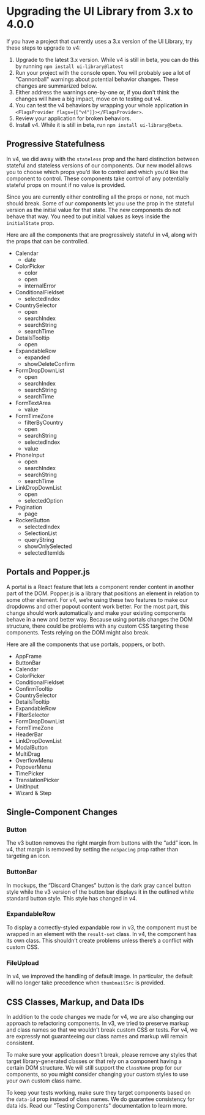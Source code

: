 # Upgrading the UI Library from 3.x to 4.0.0
If you have a project that currently uses a 3.x version of the UI Library, try these steps to upgrade to v4:
1. Upgrade to the latest 3.x version. While v4 is still in beta, you can do this by running `npm install ui-library@latest`
2. Run your project with the console open. You will probably see a lot of "Cannonball" warnings about potential behavior changes. These changes are summarized below.
3. Either address the warnings one-by-one or, if you don't think the changes will have a big impact, move on to testing out v4.
4. You can test the v4 behaviors by wrapping your whole application in `<FlagsProvider flags={["v4"]}></FlagsProvider>`.
5. Review your application for broken behaviors.
6. Install v4. While it is still in beta, run `npm install ui-library@beta`.

## Progressive Statefulness
In v4, we did away with the `stateless` prop and the hard distinction between stateful and stateless versions of our components. Our new model allows you to choose which props you’d like to control and which you’d like the component to control. These components take control of any potentially stateful props on mount if no value is provided.

Since you are currently either controlling all the props or none, not much should break. Some of our components let you use the prop in the stateful version as the initial value for that state. The new components do not behave that way. You need to put initial values as keys inside the `initialState` prop.

Here are all the components that are progressively stateful in v4, along with the props that can be controlled.

* Calendar
    * date
* ColorPicker
    * color
    * open
    * internalError
* ConditionalFieldset
    * selectedIndex
* CountrySelector
    * open
    * searchIndex
    * searchString
    * searchTime
* DetailsTooltip
    * open
* ExpandableRow
    * expanded
    * showDeleteConfirm
* FormDropDownList
    * open
    * searchIndex
    * searchString
    * searchTime
* FormTextArea
    * value
* FormTimeZone
    * filterByCountry
    * open
    * searchString
    * selectedIndex
    * value
* PhoneInput
    * open
    * searchIndex
    * searchString
    * searchTime
* LinkDropDownList
    * open
    * selectedOption
* Pagination
    * page
* RockerButton
    * selectedIndex
    * SelectionList
    * queryString
    * showOnlySelected
    * selectedItemIds

## Portals and Popper.js
A portal is a React feature that lets a component render content in another part of the DOM. Popper.js is a library that positions an element in relation to some other element. For v4, we’re using these two features to make our dropdowns and other popout content work better. For the most part, this change should work automatically and make your existing components behave in a new and better way. Because using portals changes the DOM structure, there could be problems with any custom CSS targeting these components. Tests relying on the DOM might also break.

Here are all the components that use portals, poppers, or both.

* AppFrame
* ButtonBar
* Calendar
* ColorPicker
* ConditionalFieldset
* ConfirmTooltip
* CountrySelector
* DetailsTooltip
* ExpandableRow
* FilterSelector
* FormDropDownList
* FormTimeZone
* HeaderBar
* LinkDropDownList
* ModalButton
* MultiDrag
* OverflowMenu
* PopoverMenu
* TimePicker
* TranslationPicker
* UnitInput
* Wizard & Step

## Single-Component Changes
### Button
The v3 button removes the right margin from buttons with the “add” icon. In v4, that margin is removed by setting the `noSpacing` prop rather than targeting an icon.

### ButtonBar
In mockups, the “Discard Changes” button is the dark gray cancel button style while the v3 version of the button bar displays it in the outlined white standard button style. This style has changed in v4.

### ExpandableRow
To display a correctly-styled expandable row in v3, the component must be wrapped in an element with the `result-set` class. In v4, the component has its own class. This shouldn’t create problems unless there’s a conflict with custom CSS.

### FileUpload
In v4, we improved the handling of default image. In particular, the default will no longer take precedence when `thumbnailSrc` is provided.

## CSS Classes, Markup, and Data IDs
In addition to the code changes we made for v4, we are also changing our approach to refactoring components. In v3, we tried to preserve markup and class names so that we wouldn’t break custom CSS or tests. For v4, we are expressly not guaranteeing our class names and markup will remain consistent.

To make sure your application doesn’t break, please remove any styles that target library-generated classes or that rely on a component having a certain DOM structure. We will still support the `className` prop for our components, so you might consider changing your custom styles to use your own custom class name.

To keep your tests working, make sure they target components based on the `data-id` prop instead of class names. We do guarantee consistency for data ids. Read our "Testing Components" documentation to learn more.
